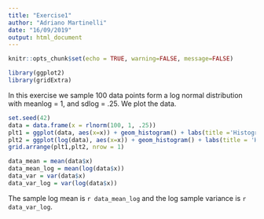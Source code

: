```yaml
---
title: "Exercise1"
author: "Adriano Martinelli"
date: "16/09/2019"
output: html_document
---
```


```r
knitr::opts_chunk$set(echo = TRUE, warning=FALSE, message=FALSE)
```


```r
library(ggplot2)
library(gridExtra)
```

In this exercise we sample 100 data points form a log normal distribution with meanlog = 1, and sdlog = .25. We plot the data.
```r

set.seed(42)
data = data.frame(x = rlnorm(100, 1, .25))
plt1 = ggplot(data, aes(x=x)) + geom_histogram() + labs(title ='Histogram of sample points', subtitle = 'Normal scale')
plt2 = ggplot(log(data), aes(x=x)) + geom_histogram() + labs(title = 'Histogram of sample points', subtitle = 'Log scale')
grid.arrange(plt1,plt2, nrow = 1)

data_mean = mean(data$x)
data_mean_log = mean(log(data$x))
data_var = var(data$x)
data_var_log = var(log(data$x))

```

The sample log mean is `r data_mean_log` and the log sample variance is `r data_var_log`.